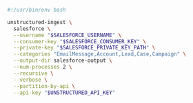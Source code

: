 ```bash Shell
#!/usr/bin/env bash

unstructured-ingest \
  salesforce \
  --username "$SALESFORCE_USERNAME" \
  --consumer-key "$SALESFORCE_CONSUMER_KEY" \
  --private-key "$SALESFORCE_PRIVATE_KEY_PATH" \
  --categories "EmailMessage,Account,Lead,Case,Campaign" \
  --output-dir salesforce-output \
  --num-processes 2 \
  --recursive \
  --verbose \
  --partition-by-api \
  --api-key "$UNSTRUCTURED_API_KEY"
```
